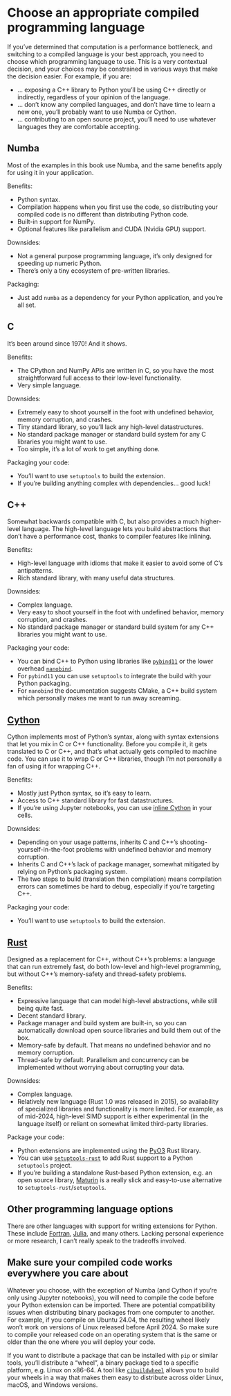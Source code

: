# Choose an appropriate compiled programming language

If you've determined that computation is a performance bottleneck, and switching to a compiled language is your best approach, you need to choose which programming language to use.
This is a very contextual decision, and your choices may be constrained in various ways that make the decision easier.
For example, if you are:

* ... exposing a C++ library to Python you'll be using C++ directly or indirectly, regardless of your opinion of the language.
* ... don't know any compiled languages, and don't have time to learn a new one, you'll probably want to use Numba or Cython.
* ... contributing to an open source project, you'll need to use whatever languages they are comfortable accepting.

## Numba

Most of the examples in this book use Numba, and the same benefits apply for using it in your application.

Benefits:

* Python syntax.
* Compilation happens when you first use the code, so distributing your compiled code is no different than distributing Python code.
* Built-in support for NumPy.
* Optional features like parallelism and CUDA (Nvidia GPU) support.

Downsides:

* Not a general purpose programming language, it's only designed for speeding up numeric Python.
* There's only a tiny ecosystem of pre-written libraries.

Packaging:

* Just add `numba` as a dependency for your Python application, and you're all set.

## C

It's been around since 1970!
And it shows.

Benefits:

* The CPython and NumPy APIs are written in C, so you have the most straightforward full access to their low-level functionality.
* Very simple language.

Downsides:

* Extremely easy to shoot yourself in the foot with undefined behavior, memory corruption, and crashes.
* Tiny standard library, so you'll lack any high-level datastructures.
* No standard package manager or standard build system for any C libraries you might want to use.
* Too simple, it's a lot of work to get anything done.

Packaging your code:

* You'll want to use `setuptools` to build the extension.
* If you're building anything complex with dependencies... good luck!

## C++

Somewhat backwards compatible with C, but also provides a much higher-level language.
The high-level language lets you build abstractions that don't have a performance cost, thanks to compiler features like inlining.

Benefits:

* High-level language with idioms that make it easier to avoid some of C's antipatterns.
* Rich standard library, with many useful data structures.

Downsides:

* Complex language.
* Very easy to shoot yourself in the foot with undefined behavior, memory corruption, and crashes.
* No standard package manager or standard build system for any C++ libraries you might want to use.

Packaging your code:

* You can bind C++ to Python using libraries like [`pybind11`](https://pybind11.readthedocs.io/) or the lower overhead [`nanobind`](https://nanobind.readthedocs.io/).
* For `pybind11` you can use `setuptools` to integrate the build with your Python packaging.
* For `nanobind` the documentation suggests CMake, a C++ build system which personally makes me want to run away screaming.

## [Cython](https://cython.readthedocs.io/)

Cython implements most of Python's syntax, along with syntax extensions that let you mix in C or C++ functionality.
Before you compile it, it gets translated to C or C++, and that's what actually gets compiled to machine code.
You can use it to wrap C or C++ libraries, though I'm not personally a fan of using it for wrapping C++.

Benefits:

* Mostly just Python syntax, so it's easy to learn.
* Access to C++ standard library for fast datastructures.
* If you're using Jupyter notebooks, you can use [inline Cython](https://cython.readthedocs.io/en/latest/src/quickstart/build.html#using-the-jupyter-notebook) in your cells.

Downsides:

* Depending on your usage patterns, inherits C and C++'s shooting-yourself-in-the-foot problems with undefined behavior and memory corruption.
* Inherits C and C++'s lack of package manager, somewhat mitigated by relying on Python's packaging system.
* The two steps to build (translation then compilation) means compilation errors can sometimes be hard to debug, especially if you're targeting C++.

Packaging your code:

* You'll want to use `setuptools` to build the extension.

## [Rust](https://www.rust-lang.org/)

Designed as a replacement for C++, without C++'s problems: a language that can run extremely fast, do both low-level and high-level programming, but without C++'s memory-safety and thread-safety problems.

Benefits:

* Expressive language that can model high-level abstractions, while still being quite fast.
* Decent standard library.
* Package manager and build system are built-in, so you can automatically download open source libraries and build them out of the box.
* Memory-safe by default.
  That means no undefined behavior and no memory corruption.
* Thread-safe by default.
  Parallelism and concurrency can be implemented without worrying about corrupting your data.

Downsides:

* Complex language.
* Relatively new language (Rust 1.0 was released in 2015), so availability of specialized libraries and functionality is more limited.
  For example, as of mid-2024, high-level SIMD support is either experimental (in the language itself) or reliant on somewhat limited third-party libraries.

Package your code:

* Python extensions are implemented using the [PyO3](https://pyo3.rs/) Rust library.
* You can use [`setuptools-rust`](https://setuptools-rust.readthedocs.io/) to add Rust support to a Python `setuptools` project.
* If you're building a standalone Rust-based Python extension, e.g. an open source library, [Maturin](https://www.maturin.rs/) is a really slick and easy-to-use alternative to `setuptools-rust`/`setuptools`.

## Other programming language options

There are other languages with support for writing extensions for Python.
These include [Fortran](https://numpy.org/doc/stable/f2py/), [Julia](https://github.com/JuliaPy/PythonCall.jl), and many others.
Lacking personal experience or more research, I can't really speak to the tradeoffs involved.

## Make sure your compiled code works everywhere you care about

Whatever you choose, with the exception of Numba (and Cython if you're only using Jupyter notebooks), you will need to compile the code before your Python extension can be imported.
There are potential compatibility issues when distributing binary packages from one computer to another.
For example, if you compile on Ubuntu 24.04, the resulting wheel likely won't work on versions of Linux released before April 2024.
So make sure to compile your released code on an operating system that is the same or older than the one where you will deploy your code.

If you want to distribute a package that can be installed with `pip` or similar tools, you'll distribute a "wheel", a binary package tied to a specific platform, e.g. Linux on x86-64.
A tool like [`cibuildwheel`](https://cibuildwheel.pypa.io/en/stable/) allows you to build your wheels in a way that makes them easy to distribute across older Linux, macOS, and Windows versions.

